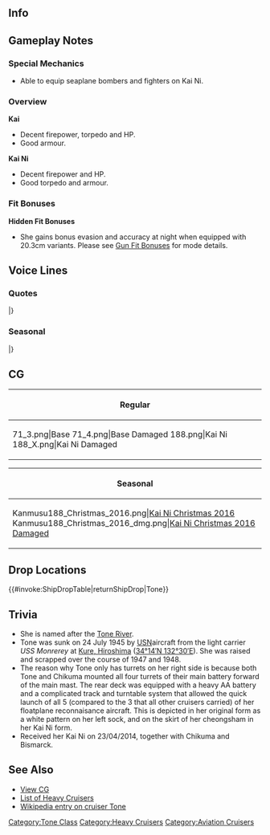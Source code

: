 ==Info==
{{KanmusuInfo|ID=063}}
{{KanmusuInfo|ID=063a}}
{{KanmusuInfo|ID=188}}

==Gameplay Notes==
===Special Mechanics===
* Able to equip seaplane bombers and fighters on Kai Ni.

===Overview===
'''Kai'''
* Decent firepower, torpedo and HP.
* Good armour.

'''Kai Ni'''
* Decent firepower and HP.
* Good torpedo and armour.

===Fit Bonuses===
{{:{{BASEPAGENAME}}/Equipment Bonuses}}
{{clear}}
'''Hidden Fit Bonuses'''
* She gains bonus evasion and accuracy at night when equipped with 20.3cm variants. Please see [[Gun Fit Bonuses]] for mode details.

==Voice Lines==
===Quotes===
{{ShipquoteHeader}}
{{ShipquoteKai
|scenario = Introduction
|origin = 吾輩が利根である！吾輩が艦隊に加わる以上、もう、索敵の心配はないぞ！
|translation = I'm Tone! You don't have to worry about reconnaissance now that I've join the fleet!<ref>Throughout her career, she was the first to spot her enemy on many occasions.</ref>
|audio = Tone-Introduction.ogg
}}
{{ShipquoteKai
|scenario = Library
|origin = 日本海軍が完成させた最後の重巡、利根型の長女、利根だ。
真珠湾、そして痛恨のミッドウェーでも、艦隊の眼として縦横無尽の活躍なのじゃ。
最後は呉鎮守府を守る浮き砲台として刀折れ矢尽きるまで戦ったぞ。
|translation = I'm the last heavy cruiser completed by the IJN, eldest of the Tone-class, Tone.
I did as I liked as the eyes of the fleet from Pearl Harbour to the bitter Midway.
At the end, I fought on till my last breath protecting Kure Naval Base as a floating fortress.<ref>"刀折れ矢尽きる" is an idiom meaning "It's all over now". She was anchored near Kure on 1945/03/19 after being damaged by US air raids.</ref>
|audio = Tone-Library.ogg
}}
{{ShipquoteKai
|scenario = Secretary 1
|origin = うむ、参ろうか！
|translation = Yes, let's go!
|audio = Tone-Secretary_1.ogg
}}
{{ShipquoteKai
|scenario = Secretary 2
|origin = 演習か？実戦か？
|translation = An exercise? Or a real battle?
|audio = Tone-Secretary_2.ogg
}}
{{ShipquoteKai
|scenario = Secretary 3
|origin = 提督よ。御主なかなか暇そうじゃの。戦闘は兵站や準備こそが大事なのじゃぞ？
|translation = Admiral. You look like you've got a lot of time on your hands now. Preparations and logistics for battle are important you know?
|audio = Tone-Secretary_3.mp3
}}
{{ShipquoteKai
|scenario = Secretary 3
|kai2 = yes
|origin = 提督よ。御主なかなか暇そうじゃの。そういう時はカタパルトの整備じゃ。念入りにな！
|translation = Admiral. You look like you've got a lot of time on your hands now. In that case, go do maintenance on my catapult. Be careful with it!
|audio = ToneKaiNi-Secretary 3.mp3
}}
{{ShipquoteKai
|scenario = Secretary Idle
|kai = yes
|origin = い、いや、我輩は別に、別に退屈なぞしておらんからなっ！
|translation = N-no, I'm not really that bored or anything!
|audio = Tone-Idle.ogg
}}
{{ShipquoteKai
|scenario = Secretary (Married)
|kai2 = yes
|origin = 提督よ、御主も頑張っておるな！
|translation = I see you're doing your best too, Admiral!
|audio = ToneKaiNi-Wedding Line.mp3
}}
{{ShipquoteKai
|scenario = Wedding
|origin = そうだ、我輩の索敵機こそが敵艦隊を発見したのだ!!…えっ？その話はいい？…って、では何？なんなのだ？
|translation =That's right, it was my reconnaissance planes that spotted the enemy fleet! ...Eh? You've heard enough of that story? ...Then what is it? What do you want?<ref>Her plane was the first to discover the enemy fleet at Midway.</ref>
|audio = Tone-Wedding.ogg
}}
{{ShipquoteKai
|scenario = Player's Score
|origin = 文が来ているぞ。確認せんのか？
|translation = A letter has come. Are you going to review it?
|audio = Tone-Looking_At_Scores.ogg
}}
{{ShipquoteKai
|scenario = Player's Score
|kai2 = yes
|origin = どれどれ、どんな調子じゃ？ふ～む…
|translation = Let's see here, what's the current state of affairs? Humph...
|audio = ToneKaiNi-PlayerScore.mp3
}}
{{ShipquoteKai
|scenario = Joining the Fleet
|origin = いざ、出陣だな！
|translation = Come, let's sortie!
|audio = Tone-Joining_A_Fleet.ogg
}}
{{ShipquoteKai
|scenario = Equipment 1
|origin = ほう。これはなかなかのものじゃな。<ref>Shared with Supply before Kai Ni.</ref>
|translation = Oh. This is pretty good.
|audio = Tone-Equipment_1.ogg
}}
{{ShipquoteKai
|scenario = Equipment 2
|origin = 礼を言おう。筑摩のやつより、また強くなってしまったな。
|translation = I thank you. I've gotten stronger than Chikuma again.
|audio = Tone-Equipment_2.ogg
}}
{{ShipquoteKai
|scenario = Equipment 3
|origin = やったぞ！<ref>Shared with Secretary Married before Kai Ni.</ref>
|translation = Alright!
|audio = Tone-Equipment_3.ogg
}}
{{ShipquoteKai
|scenario = Supply
|kai2 = yes
|origin = うむっ！有難いぞ！
|translation = Ayep! I'm thankful!
|audio = Tone-Supply 2.ogg
}}
{{ShipquoteKai
|scenario = Docking (Minor Damage)
|origin = うむ。そうだ。こまめな修繕が勝利をもたらすのじゃ！
|translation = Yeah, that's right. Proper repairs will bring victory!
|audio = Tone-Docking_Minor.ogg
}}
{{ShipquoteKai
|scenario = Docking (Minor Damage)
|kai2 = yes
|origin = そうじゃ！整備は大切じゃな！ね、寝不足なわけではないぞ！
|translation = That's right! Maintenance is important! Hey, it's not just because I'm lacking sleep!
|audio = ToneKaiNi-DockMinor.mp3
}}
{{ShipquoteKai
|scenario = Docking (Major Damage)
|origin = ぬぅ、吾輩もちと疲れたぞ……しばらく寝る！
|translation = Ungh, I'm a bit tired now... I'm going to sleep for a while!
|audio = Tone-Docking_Major.ogg
}}
{{ShipquoteKai
|scenario = Construction
|origin = 艦の建造が終わったぞ。
|translation = Ship construction has completed.
|audio = Tone-Construction.ogg
}}
{{ShipquoteKai
|scenario = Construction
|kai2 = yes
|origin = 新造艦が完成したようじゃぞ。
|translation = Seems like a new ship has been completed.
|audio = ToneKaiNi-Construction.mp3
}}
{{ShipquoteKai
|scenario = Returning from Sortie
|origin = 作戦終了。艦隊が帰投したようじゃ。
|translation = Operation over. The fleet has returned to port.
|audio = Tone-Returning_From_Sortie.ogg
}}
{{ShipquoteKai
|scenario = Returning from Sortie
|kai2 = yes
|origin = 艦隊が無事帰投したようじゃな。
|translation = Seems like the fleet has returned safely to port.
|audio = ToneKaiNi-Returning From Sortie.mp3
}}
{{ShipquoteKai
|scenario = Starting a Sortie
|origin = 利根、出撃するぞ！
|translation = Tone, sortieing!
|audio = Tone-Starting_A_Sortie.ogg
}}
{{ShipquoteKai
|scenario = Starting a Sortie
|kai2 = yes
|origin = 航空巡洋艦、利根。出撃するぞ！
|translation = Aviation cruiser, Tone. Sortieing!
|audio = ToneKaiNi-Starting A Sortie.mp3
}}
{{ShipquoteKai
|scenario = Starting a Battle
|origin = その艦もらったぁ！
|translation = That ship is mine!
|audio = Tone-Battle_Start.ogg
}}
{{ShipquoteKai
|scenario = Attack
|origin = バカな、カタパルトが不調だと？
|translation = What, the catapult isn't working!?<ref>During the [https://en.wikipedia.org/wiki/Battle_of_Midway Battle of Midway], she suffered a catapult failure that delayed the launch of her planes by 30 minutes.</ref>
|audio = Tone-Attack.ogg
}}
{{ShipquoteKai
|scenario = Attack
|kai2 = yes
|origin = この時のために、カタパルトは整備したのじゃ！
|translation = I've been outfitted with a catapult just for times like these!
|audio = ToneKai2-Attack.ogg
}}
{{ShipquoteKai
|scenario = Daytime Spotting/ Night Battle Attack
|origin = まだまだ。筑摩には負けんっ！
|translation = I'm not done yet. I won't lose to Chikuma!
|audio = Tone-Attack 3.ogg
}}
{{ShipquoteKai
|scenario = Air Battle/ Daytime Spotting/ Night Battle Attack
|kai2 = yes
|origin = まだまだ。筑摩のやつには負けんぞ！
|translation = I'm not done yet. I won't ever lose to Chikuma! 
|audio = ToneKai2-Attack2.ogg
}}
{{ShipquoteKai
|scenario = Night Battle
|origin = 我が索敵機から逃げられるとでも思ったか！
|translation = Did you think you could escape from my reconnaissance planes!?
|audio = Tone-Night_Battle.ogg
}}
{{ShipquoteKai
|scenario = MVP
|origin = 吾輩がいる以上当然の勝利じゃ。筑摩のやつより少しお姉さんなのだからな。
|translation = Of course we'll win if I'm present. It's because I am the older sister compared to Chikuma.
|audio = Tone-MVP.ogg
}}
{{ShipquoteKai
|scenario = Minor Damage 1
|origin = なっ、至近弾だと？
|translation = Wha, a near miss?
|audio = Tone-Minor_Damage_1.ogg
}}
{{ShipquoteKai
|scenario = Minor Damage 2
|origin = 莫迦な、被弾か？！
|translation = What, I'm hit?!
|audio = Tone-Minor_Damage_2.ogg
}}
{{ShipquoteKai
|scenario = Major Damage
|origin = 直撃だと！？この程度では吾輩は沈まん！
|translation = A direct hit!? I won't sink from something like this!
|audio = Tone-Major_Damage.ogg
}}
{{ShipquoteKai
|scenario = Sunk
|origin = ぬかった！吾輩が沈むか…百万年の昼寝だな…
|translation = I screwed up! I'm sinking huh... I'll sleep for a million years...<ref>"百万年の昼寝" is a reference to the suicide note left by [https://en.wikipedia.org/wiki/Takijir%C5%8D_%C5%8Cnishi Oonishi Takajirou], father of the Kamikaze program.</ref>
|audio = Tone-Sunk.ogg
}}
|} <references/>

{{clear}}

===Seasonal===
{{SeasonalHeaderOld}}
{{SeasonalQuote
|scenario = [[Seasonal/Rainy_Season_2015|Rainy Season 2015]]
|origin = 塀の上にかたつむりがおるぞ！風流じゃなぁ。ぅえ!?これは塀を食しておるのか!?なんと！
|translation = 	There’s a snail on the fence! What a sight. Eh!? It’s eating the fence!? Wow!
|audio = Tone_Rainy_Secretary_1.ogg
|notes =
}}
{{SeasonalQuote
|scenario = [[Seasonal/Early_Summer_Season_Update|Early Summer 2015]]
|origin = あ～暑くなってきたのじゃ～。暑いのは苦手じゃ……筑摩ぁ～ちくまぁ～！……アイス……ラムネぇ……
|translation = Aaah, it’s gotten hot. I’m not good with the heat… Chikuma~, Chikuma~! …Ice cream… Ramune…
|audio = Tone_Early_Summer_HQ.ogg
|notes =
}}
{{SeasonalQuote
|scenario = [[Seasonal/Early_Autumn_2015_Seasonal_Update|Early Autumn 2015]]
|origin = 実り秋じゃ。美味しい物がいっぱいなのじゃ。我が輩はサンマはぜーんぶ食べる派じゃ。うぐっ、骨が。ちくまーちくまー
|translation =	It’s a fruitful autumn. There are so many delicious things. I’m the kind of person who loves saury. Urgh, the bones. Chikuma~, Chikuma~
|audio = Tone_Autumn_HQ.ogg
|notes =
}}
{{SeasonalQuote
|scenario = [[Seasonal/Christmas_2015|Christmas 2015]]
|origin = 筑摩、西洋のお祭りじゃな！料理もケーキも見事なものじゃ！吾輩も楽しいぞ！
|translation =	It’s a Western festival, Chikuma! The food and cake are impressive! I’m having so much fun!
|audio =Tone _Christmas_2015_Sec1.ogg
|notes =
}}
{{SeasonalQuote
|scenario = [[Seasonal/End_of_Year_2015|End of Year 2015]]
|origin = 筑摩、もう掃除は終わったのじゃ。大の字が付いているだけで面倒くさいのじゃ。我輩は早くそばを食いたいのじゃ。
|translation =	I’m done with the cleaning, Chikuma. Major cleaning is such a pain. I want to hurry up and eat some soba already.
|audio = Tone_Year_End_2015_Sec1.ogg
|notes = 
}}
{{SeasonalQuote
|scenario = [[Seasonal/New_Year_2016|New Year 2016]]
|origin = 年が明けたのじゃ、提督！謹賀新年じゃ！今年も良き年にせねばな！！
|translation =	The year is over, Admiral! Happy New Year! Let’s have a good year this year!!
|audio = Tone_New_Years_Day_2016.ogg
|notes = 
}}
{{SeasonalQuote
|scenario = [[Seasonal/Setsubun_2016|Setsubun 2016]]
|origin = 吾輩が何故鬼なのじゃ！？…うむ、お姉さんだからか！仕方ないのじゃ…あ痛っ！誰じゃ！？
|translation =	Why am I the Oni!? …I see, it’s because I’m the older sister! I got no choice then… Youch! Who did that!?
|audio = Tone_Setsubun_2016_Sec1.ogg
|notes = 
}}
{{SeasonalQuote
|scenario = [[Seasonal/Valentine%27s_Day_2016|Valentine’s Day 2016]]
|origin = あぁ、チョコうまかったのは！えぇ？あれは自分で食べるものではなかった？すまん…
|translation =	Ah, these chocolates are delicious! Eh? They weren’t meant for me? Sorry…
|audio = Tone_Valentine_Sec1.ogg
|notes = 
}}
{{SeasonalQuote
|scenario = [[Seasonal/White_Day_2016|White Day 2016]]
|origin = 提督、そんなにお菓子を抱えて、お子様か？…ん、配るのか？ 我輩にもくれるのか！？ わーい！
|translation =	What are you doing with so much candy, are you a kid, Admiral? …Hmm, you’re giving them away? I’m getting some too!? Yaaay!
|audio = Tone_White_Day_2016.ogg
|notes = 
}}
{{SeasonalQuote
|scenario = [[Seasonal/Coming_of_Spring_2016|Spring 2016]]
|origin = 春風が心地よいな、提督よ。このまま深海の連中が、音なしければ良いのじゃがな。
|translation =	The spring breeze feels good, Admiral. It’d be great if the Abyssals could calm down.
|audio = Tone_Spring_2016_Sec1.mp3
|notes = 
}}
{{SeasonalQuote
|scenario = [[Seasonal/Third_Anniversary|3rd Anniversary]]
|origin = 三周年かぁ！なんとあっぱれなことじゃ！うむ！あーっはっはっはっは！あーっはっはっあひが…げ…ぐ…。
|translation =	It’s the 3rd Anniversary! What a wonderful thing! Yup! Ahahahahahhaha! Ahahahaha gah… hurk… gurk…
|audio = Tone_3rd_Anniversary_Sec1.mp3
|notes = 
}}
{{SeasonalQuote
|scenario = [[Seasonal/Autumn_2016|Autumn 2016]]
|origin = 筑摩、筑摩ぁ！なんじゃ、居ないのか？せっかく吾輩がたまには料理の腕を発揮してやろうかと…あぁ、筑摩ぁ！お腹すいた♪
|translation =	Chikuma, Chikumaa! What, she’s not here? I guess I’ll have to try my hand at cooking sometimes… Ah, Chikumaa! I’m hungry♪
|audio = Tone_MidAutumn_2016_Sec1.mp3
|notes = 
}}
{{SeasonalQuote
|scenario = [[Seasonal/Fourth_Anniversary|4th Anniversary]]
|origin = 四周年か！なんとあっぱれなことじゃ！うむ！なぁはぁはぁはぁはぁはぁ、なぁはぁはぁはぁはぁはぁ、なぁーどつ！つぅ…
|translation =	It’s the 4th Anniversary! That’s amazing! Yeap! Nahahahahaha, nahahahahaha, Na-gah! Urk…
|audio = Tone_4th_Anniversary_Sec1_2017.mp3
|notes = 
}}
{{SeasonalQuote
|scenario = [[Seasonal/Fifth_Anniversary|5th Anniversary]]
|origin = 提督、筑摩よ、今日は晴れの日じゃな。うむ、吾輩も嬉しいぞ。
|translation =	Admiral, Chikuma; today is a fine day. Yup, I’m happy too.
|audio = Tone_5th_Anniversary_Sec1.mp3
|notes = 
}}
|}<references/>

{{clear}}

==CG==
{| class="mw-collapsible mw-collapsed wikitable" style="width: 100%;"
!Regular
|-
|<gallery>
71_3.png|Base
71_4.png|Base Damaged
188.png|Kai Ni
188_X.png|Kai Ni Damaged
</gallery>
|}

{| class="mw-collapsible mw-collapsed wikitable" style="width: 100%;"
!Seasonal
|-
|<gallery>
Kanmusu188_Christmas_2016.png|[[Seasonal/Christmas_2016|Kai Ni Christmas 2016]]
Kanmusu188_Christmas_2016_dmg.png|[[Seasonal/Christmas_2016|Kai Ni Christmas 2016 Damaged]]
</gallery>
|}

==Drop Locations==
{{#invoke:ShipDropTable|returnShipDrop|Tone}}

==Trivia==
*She is named after the [https://en.wikipedia.org/wiki/Tone_River Tone River].
* Tone was sunk on 24 July 1945 by [http://en.wikipedia.org/wiki/USN USN ]aircraft from the light carrier ''USS Monrerey'' at [http://en.wikipedia.org/wiki/Kure,_Hiroshima Kure, Hiroshima] ([http://tools.wmflabs.org/geohack/geohack.php?pagename=Japanese_cruiser_Tone_%281937%29&params=34_14_N_132_30_E_ 34°14′N 132°30′E]). She was raised and scrapped over the course of 1947 and 1948.
* The reason why Tone only has turrets on her right side is because both Tone and Chikuma mounted all four turrets of their main battery forward of the main mast. The rear deck was equipped with a heavy AA battery and a complicated track and turntable system that allowed the quick launch of all 5 (compared to the 3 that all other cruisers carried) of her floatplane reconnaisance aircraft. This is depicted in her original form as a white pattern on her left sock, and on the skirt of her cheongsham in her Kai Ni form.
* Received her Kai Ni on 23/04/2014, together with Chikuma and Bismarck.

==See Also==
*[[{{PAGENAME}}/Gallery|View {{PAGENAME}} CG]]
*[[EliteCA|List of Heavy Cruisers]]
*[[wikipedia:Japanese_cruiser_Tone_(1937)|Wikipedia entry on cruiser Tone]]
{{shiplist}}
[[Category:Tone Class]]
[[Category:Heavy Cruisers]]
[[Category:Aviation Cruisers]]